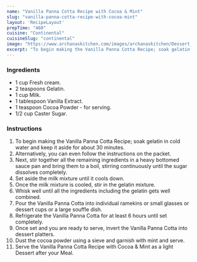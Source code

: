 ---
name: "Vanilla Panna Cotta Recipe with Cocoa & Mint"
slug: "vanilla-panna-cotta-recipe-with-cocoa-mint"
layout: 'RecipeLayout'
prepTime: "460"
cuisine: "Continental"
cuisineSlug: "continental"
image: "https://www.archanaskitchen.com/images/archanaskitchen/Dessert_Puddings/vanilla_panna_cotta_cocoa_mint_recipe_shutterstock_157762628.jpg"
excerpt: "To begin making the Vanilla Panna Cotta Recipe; soak gelatin in cold water and keep it aside for about 30 minutes"
---

### Ingredients

- 1 cup Fresh cream.
- 2 teaspoons Gelatin.
- 1 cup Milk.
- 1 tablespoon Vanilla Extract.
- 1 teaspoon Cocoa Powder - for serving.
- 1/2 cup Caster Sugar.

### Instructions

1. To begin making the Vanilla Panna Cotta Recipe; soak gelatin in cold water and keep it aside for about 30 minutes.
1. Alternatively, you can even follow the instructions on the packet.
1. Next, stir together all the remaining ingredients in a heavy bottomed sauce pan and bring them to a boil, stirring continuously until the sugar dissolves completely.
1. Set aside the milk mixture until it cools down.
1. Once the milk mixture is cooled, stir in the gelatin mixture.
1. Whisk well until all the ingredients including the gelatin gets well combined.
1. Pour the Vanilla Panna Cotta into individual ramekins or small glasses or dessert cups or a large souffle dish.
1. Refrigerate the Vanilla Panna Cotta for at least 6 hours until set completely.
1.  Once set and you are ready to serve, invert the Vanilla Panna Cotta into dessert platters.
1. Dust the cocoa powder using a sieve and garnish with mint and serve.
1. Serve the Vanilla Panna Cotta Recipe with Cocoa & Mint as a light Dessert after your Meal.
